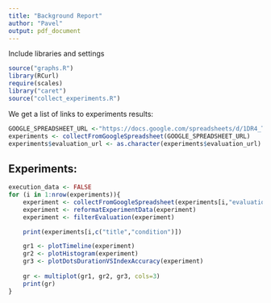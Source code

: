 ```yaml
---
title: "Background Report"
author: "Pavel"
output: pdf_document
---
```


Include libraries and settings

```r
source("graphs.R")
library(RCurl)
require(scales)
library("caret")
source("collect_experiments.R")
```

We get a list of links to experiments results:

```r
GOOGLE_SPREADSHEET_URL <-"https://docs.google.com/spreadsheets/d/1DR4_TytGVSE-KyaZGiSpRmd8Ep-wMotK1JxPcPkNBXg/edit#gid=0"
experiments <- collectFromGoogleSpreadsheet(GOOGLE_SPREADSHEET_URL)
experiments$evaluation_url <- as.character(experiments$evaluation_url)
```

## Experiments:

```r
execution_data <- FALSE
for (i in 1:nrow(experiments)){
	experiment <- collectFromGoogleSpreadsheet(experiments[i,"evaluation_url"])
	experiment <- reformatExperimentData(experiment)
	experiment <- filterEvaluation(experiment)

	print(experiments[i,c("title","condition")])

	gr1 <- plotTimeline(experiment)
	gr2 <- plotHistogram(experiment)
	gr3 <- plotDotsDurationVSIndexAccuracy(experiment)
	
	gr <- multiplot(gr1, gr2, gr3, cols=3)
	print(gr)
}
```